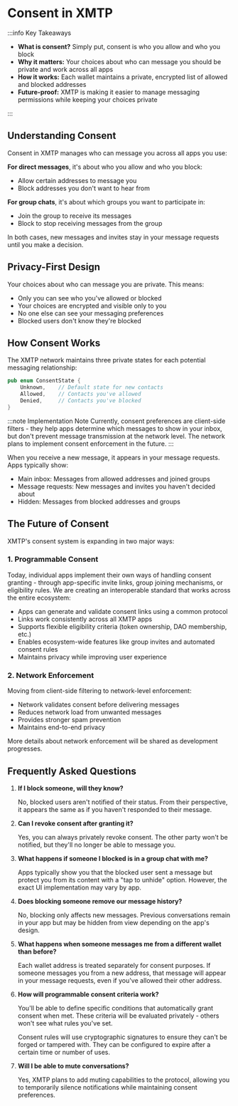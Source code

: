 # Consent in XMTP

:::info Key Takeaways

- **What is consent?** Simply put, consent is who you allow and who you block
- **Why it matters:** Your choices about who can message you should be private and work across all apps
- **How it works:** Each wallet maintains a private, encrypted list of allowed and blocked addresses
- **Future-proof:** XMTP is making it easier to manage messaging permissions while keeping your choices private

:::

## Understanding Consent

Consent in XMTP manages who can message you across all apps you use:

**For direct messages**, it's about who you allow and who you block:

- Allow certain addresses to message you
- Block addresses you don't want to hear from

**For group chats**, it's about which groups you want to participate in:

- Join the group to receive its messages
- Block to stop receiving messages from the group

In both cases, new messages and invites stay in your message requests until you make a decision.

## Privacy-First Design

Your choices about who can message you are private. This means:

- Only you can see who you've allowed or blocked
- Your choices are encrypted and visible only to you
- No one else can see your messaging preferences
- Blocked users don't know they're blocked

## How Consent Works

The XMTP network maintains three private states for each potential messaging relationship:

```rust
pub enum ConsentState {
    Unknown,    // Default state for new contacts
    Allowed,    // Contacts you've allowed
    Denied,     // Contacts you've blocked
}
```

:::note Implementation Note
Currently, consent preferences are client-side filters - they help apps determine which messages to show in your inbox, but don't prevent message transmission at the network level. The network plans to implement consent enforcement in the future.
:::

When you receive a new message, it appears in your message requests. Apps typically show:

- Main inbox: Messages from allowed addresses and joined groups
- Message requests: New messages and invites you haven't decided about
- Hidden: Messages from blocked addresses and groups

## The Future of Consent

XMTP's consent system is expanding in two major ways:

### 1. Programmable Consent

Today, individual apps implement their own ways of handling consent granting - through app-specific invite links, group joining mechanisms, or eligibility rules. We are creating an interoperable standard that works across the entire ecosystem:

- Apps can generate and validate consent links using a common protocol
- Links work consistently across all XMTP apps
- Supports flexible eligibility criteria (token ownership, DAO membership, etc.)
- Enables ecosystem-wide features like group invites and automated consent rules
- Maintains privacy while improving user experience

### 2. Network Enforcement

Moving from client-side filtering to network-level enforcement:

- Network validates consent before delivering messages
- Reduces network load from unwanted messages
- Provides stronger spam prevention
- Maintains end-to-end privacy

More details about network enforcement will be shared as development progresses.

## Frequently Asked Questions

1. **If I block someone, will they know?**

    No, blocked users aren't notified of their status. From their perspective, it appears the same as if you haven't responded to their message.

2. **Can I revoke consent after granting it?**

   Yes, you can always privately revoke consent. The other party won't be notified, but they'll no longer be able to message you.

3. **What happens if someone I blocked is in a group chat with me?**

   Apps typically show you that the blocked user sent a message but protect you from its content with a "tap to unhide" option. However, the exact UI implementation may vary by app.

4. **Does blocking someone remove our message history?**

   No, blocking only affects new messages. Previous conversations remain in your app but may be hidden from view depending on the app's design.

5. **What happens when someone messages me from a different wallet than before?**

   Each wallet address is treated separately for consent purposes. If someone messages you from a new address, that message will appear in your message requests, even if you've allowed their other address.

6. **How will programmable consent criteria work?**

   You'll be able to define specific conditions that automatically grant consent when met. These criteria will be evaluated privately - others won't see what rules you've set.

   Consent rules will use cryptographic signatures to ensure they can't be forged or tampered with. They can be configured to expire after a certain time or number of uses.

7. **Will I be able to mute conversations?**

   Yes, XMTP plans to add muting capabilities to the protocol, allowing you to temporarily silence notifications while maintaining consent preferences.
